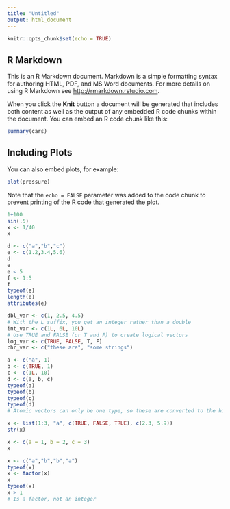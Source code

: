 ```yaml
---
title: "Untitled"
output: html_document
---
```


```r
knitr::opts_chunk$set(echo = TRUE)
```

## R Markdown

This is an R Markdown document. Markdown is a simple formatting syntax for authoring HTML, PDF, and MS Word documents. For more details on using R Markdown see <http://rmarkdown.rstudio.com>.

When you click the **Knit** button a document will be generated that includes both content as well as the output of any embedded R code chunks within the document. You can embed an R code chunk like this:

```r
summary(cars)
```

## Including Plots

You can also embed plots, for example:

```r
plot(pressure)
```

Note that the `echo = FALSE` parameter was added to the code chunk to prevent printing of the R code that generated the plot.

```r
1+100
sin(.5)
x <- 1/40
x
```

```r
d <- c("a","b","c")
e <- c(1.2,3.4,5.6)
d
e
e < 5
f <- 1:5
f
typeof(e)
length(e)
attributes(e)
```

```r
dbl_var <- c(1, 2.5, 4.5)
# With the L suffix, you get an integer rather than a double
int_var <- c(1L, 6L, 10L)
# Use TRUE and FALSE (or T and F) to create logical vectors
log_var <- c(TRUE, FALSE, T, F)
chr_var <- c("these are", "some strings")
```

```r
a <- c("a", 1)
b <- c(TRUE, 1)
c <- c(1L, 10)
d <- c(a, b, c)
typeof(a)
typeof(b)
typeof(c)
typeof(d)
# Atomic vectors can only be one type, so these are converted to the highest type by coercion rules (logical -> integer -> double -> complex -> character)
```

```r
x <- list(1:3, "a", c(TRUE, FALSE, TRUE), c(2.3, 5.9))
str(x)
```

```r
x <- c(a = 1, b = 2, c = 3)
x
```

```r
x <- c("a","b","b","a")
typeof(x)
x <- factor(x)
x
typeof(x)
x > 1
# Is a factor, not an integer
```